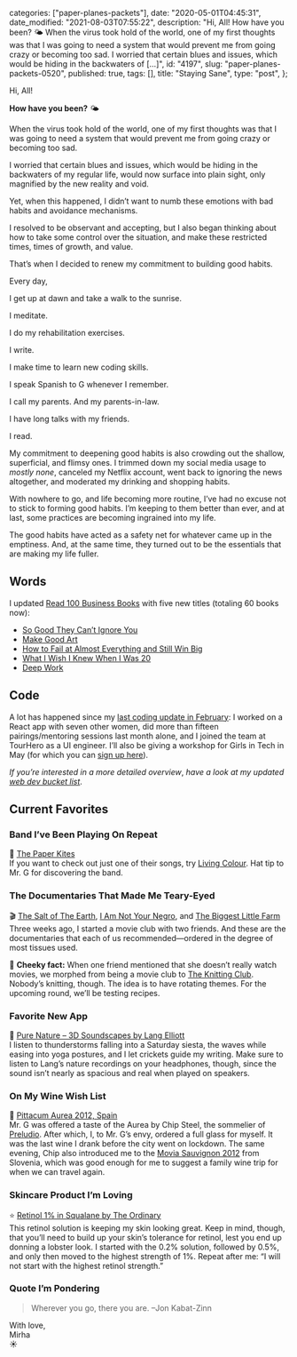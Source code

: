 
  categories: ["paper-planes-packets"],
  date: "2020-05-01T04:45:31",
  date_modified: "2021-08-03T07:55:22",
  description:
    "Hi, All! How have you been? 🌤 When the virus took hold of the world, one of my first thoughts was that I was going to need a system that would prevent me from going crazy or becoming too sad. I worried that certain blues and issues, which would be hiding in the backwaters of […]",
  id: "4197",
  slug: "paper-planes-packets-0520",
  published: true,
  tags: [],
  title: "Staying Sane",
  type: "post",
};


Hi, All!

**How have you been?** 🌤

When the virus took hold of the world, one of my first thoughts was that I was going to need a system that would prevent me from going crazy or becoming too sad.

I worried that certain blues and issues, which would be hiding in the backwaters of my regular life, would now surface into plain sight, only magnified by the new reality and void.

Yet, when this happened, I didn’t want to numb these emotions with bad habits and avoidance mechanisms.

I resolved to be observant and accepting, but I also began thinking about how to take some control over the situation, and make these restricted times, times of growth, and value.

That’s when I decided to renew my commitment to building good habits.

Every day,

I get up at dawn and take a walk to the sunrise.

I meditate.

I do my rehabilitation exercises.

I write.

I make time to learn new coding skills.

I speak Spanish to G whenever I remember.

I call my parents. And my parents-in-law.

I have long talks with my friends.

I read.

My commitment to deepening good habits is also crowding out the shallow, superficial, and flimsy ones. I trimmed down my social media usage to _mostly none_, canceled my Netflix account, went back to ignoring the news altogether, and moderated my drinking and shopping habits.

With nowhere to go, and life becoming more routine, I’ve had no excuse not to stick to forming good habits. I’m keeping to them better than ever, and at last, some practices are becoming ingrained into my life.

The good habits have acted as a safety net for whatever came up in the emptiness. And, at the same time, they turned out to be the essentials that are making my life fuller.

## Words

I updated [Read 100 Business Books](/read-100-books#finished-reads) with five new titles (totaling 60 books now):

- [So Good They Can’t Ignore You](/read-100-books#56-so-good-they-cant-ignore-you)
- [Make Good Art](/read-100-books#57-make-good-art)
- [How to Fail at Almost Everything and Still Win Big](/read-100-books#58-how-to-fail-at-almost-everything-and-still-win-big)
- [What I Wish I Knew When I Was 20](/read-100-books#59-what-i-wish-i-knew-when-i-was-20)
- [Deep Work](/read-100-books#60-deep-work)

## Code

A lot has happened since my [last coding update in February](/letters/paper-planes-packets-0220#code): I worked on a React app with seven other women, did more than fifteen pairings/mentoring sessions last month alone, and I joined the team at TourHero as a UI engineer. I’ll also be giving a workshop for Girls in Tech in May (for which you can [sign up here](https://www.eventbrite.com/e/code-your-landing-page-with-techtalk-girls-in-tech-and-le-wagon-singapore-tickets-103657592650)).

_If you’re interested in a more detailed overview_, _have a look at my updated [web dev bucket list](/posts/leap-of-code#the-curriculum)_.

## Current Favorites

### Band I’ve Been Playing On Repeat

🎸 [The Paper Kites](http://thepaperkites.com.au)\
If you want to check out just one of their songs, try [Living Colour](https://open.spotify.com/track/3pFSEgLmKkETBWGj9NspK3?si=5ZPZWpMETqmIeoa9OxbvWw). Hat tip to Mr. G for discovering the band.

### The Documentaries That Made Me Teary-Eyed

🎬 [The Salt of The Earth](<https://en.wikipedia.org/wiki/The_Salt_of_the_Earth_(2014_film)>), [I Am Not Your Negro](https://en.wikipedia.org/wiki/I_Am_Not_Your_Negro), and [The Biggest Little Farm](https://en.wikipedia.org/wiki/The_Biggest_Little_Farm)\
Three weeks ago, I started a movie club with two friends. And these are the documentaries that each of us recommended—ordered in the degree of most tissues used.

🧶 **Cheeky fact:** When one friend mentioned that she doesn’t really watch movies, we morphed from being a movie club to [The Knitting Club](/posts/the-knitting-club/). Nobody’s knitting, though. The idea is to have rotating themes. For the upcoming round, we’ll be testing recipes.

### Favorite New App

🐝 [Pure Nature – 3D Soundscapes by Lang Elliott](https://apps.apple.com/ca/app/pure-nature-3d-soundscapes/id1357380255)\
I listen to thunderstorms falling into a Saturday siesta, the waves while easing into yoga postures, and I let crickets guide my writing. Make sure to listen to Lang’s nature recordings on your headphones, though, since the sound isn’t nearly as spacious and real when played on speakers.

### On My Wine Wish List

🍷 [Pittacum Aurea 2012, Spain](https://www.vivino.com/pittacum-aurea/w/1425807?year=2012)\
Mr. G was offered a taste of the Aurea by Chip Steel, the sommelier of [Preludio](https://preludio.sg). After which, I, to Mr. G’s envy, ordered a full glass for myself. It was the last wine I drank before the city went on lockdown. The same evening, Chip also introduced me to the [Movia Sauvignon 2012](https://www.vivino.com/movia-sauvignon/w/1496114?year=2012) from Slovenia, which was good enough for me to suggest a family wine trip for when we can travel again.

### Skincare Product I’m Loving

⭐️ [Retinol 1% in Squalane by The Ordinary](https://theordinary.deciem.com/product/rdn-retinol-1pct-in-squalane-30ml)\
This retinol solution is keeping my skin looking great. Keep in mind, though, that you’ll need to build up your skin’s tolerance for retinol, lest you end up donning a lobster look. I started with the 0.2% solution, followed by 0.5%, and only then moved to the highest strength of 1%. Repeat after me: “I will not start with the highest retinol strength.”

### Quote I’m Pondering

> Wherever you go, there you are. –Jon Kabat-Zinn

With love,\
Mirha\
☀️
